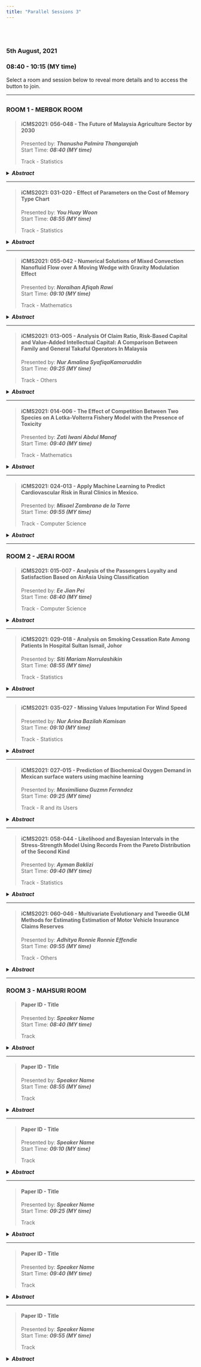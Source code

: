 ```yaml
---
title: "Parallel Sessions 3"
---
```


<link rel="stylesheet" href="styles.css" type="text/css">

<br></br>  

### **5th August, 2021**  
### **08:40 - 10:15 (MY time)**  

Select a room and session below to reveal more details and to access the button to join.  

***  

## {.tabset}  

### **ROOM 1 - MERBOK ROOM**  

> #### **iCMS2021: 056-048 - The Future of Malaysia Agriculture Sector by 2030**  
> Presented by: **_Thanusha Palmira Thangarajah_**  
> Start Time: **_08:40 (MY time)_**  
> 
> Track - Statistics   

<details>
<summary>**_Abstract_**</summary>  
<p>
*Agriculture is characterized as the art and science of developing the soil, growing crops, and rais-ing livestock. Previously before the independence and until the early ’80s, Malaysia was an agri-cultural country. However, the scenario has changed due to the rapid growth of manufacturing and services sectors which have boosted the economy. Hence, agriculture sector has been shrink-ing and this is very alarming because the impact is very severe on our basic food production such as rice, chicken, fish and etc. Relying too much on importing them would cause shortages in the future if the supplier (i.e. other countries) decided not to sell them or increase the prices. There-fore, the purpose of this study is to forecast the agriculture sector by 2030 as compared to manu-facturing and services sectors. Two forecasting techniques were used which were Holt’s Expo-nential Smoothing and Autoregressive Integrated Moving Average (ARIMA). The performances of the models were evaluated recursively based on RMSE, GRMSE and MAPE. The finding showed that the agriculture sector will decrease from 8.10% in 2021 to 4.96% by 2030. Thus, drastic strategic agricultural policy planning needs to be established by incorporating modern technology in smart farming. The paradigm shift in agriculture sector is very important in self-sustaining the basic food production to ensure our future food security.*  

<!-- [**Speaker Name, Country**]()   -->

<!-- [[Join]]()   -->
</p>
</details>

---  

> #### **iCMS2021: 031-020 - Effect of Parameters on the Cost of Memory Type Chart**  
> Presented by: **_You Huay Woon_**  
> Start Time: **_08:55 (MY time)_**  
> 
> Track - Statistics   

<details>
<summary>**_Abstract_**</summary>  
<p>
*Memory control chart is the scheme that utilize the previous information in construct-ing the chart. Exponentially weighted moving average (EWMA) control chart is an example of the memory type chart. This study focuses on the effect of input parameters on the cost of implementing the EWMA control chart. Here, the economic design is used to compute the cost parameter. The fourteen input parameters have been identified and classified into parameters related to cost, time and process. The analysis will be done based on the one parameter at a time basis. From the results, thirteen input parameters have an effect on the cost parameter. However, the effect of each input pa-rameter on the cost of implementing the EWMA control chart is different. This analysis is important to observe and determine the input parameter that has significant impact on the cost of the EWMA chart. Hence, practitioners will have an overview of the influence of the input parameters on the cost of implementing the EWMA control chart.*  

<!-- [**Speaker Name, Country**]()   -->

<!-- [[Join]]()   -->
</p>
</details>  

---  

> #### **iCMS2021: 055-042 - Numerical Solutions of Mixed Convection Nanofluid Flow over A  Moving Wedge with Gravity Modulation Effect**  
> Presented by: **_Noraihan Afiqah Rawi_**  
> Start Time: **_09:10 (MY time)_**  
> 
> Track - Mathematics   

<details>
<summary>**_Abstract_**</summary>  
<p>
*The problem of unsteady mixed convection flow of nanofluid over a moving wedge is studied. The effect of gravity modulation on the flow, also known as g-jitter is included. The governing equation which consists of coupled non-linear partial differential equations are transformed and then solved numerically using Keller-box method. Numerical results for velocity and temperature profiles as well as the skin friction and heat transfer coefficients are displayed graphically and discussed in detail for solid nanoparticles volume fraction, moving wedge and mixed convection parameters. It can be concluded that, the heat transfer coefficients can be improved effectively by controlling the values of nanoparticles volume fraction and moving wedge parameter for assisting and opposing flows.*  

<!-- [**Speaker Name, Country**]()   -->

<!-- [[Join]]()   -->
</p>
</details>  

---  

> #### **iCMS2021: 013-005 - Analysis Of Claim Ratio, Risk-Based Capital and Value-Added Intellectual Capital: A Comparison Between Family and General Takaful Operators In Malaysia**  
> Presented by: **_Nur Amalina SyafiqaKamaruddin_**  
> Start Time: **_09:25 (MY time)_**  
> 
> Track - Others   

<details>
<summary>**_Abstract_**</summary>  
<p>
*Insurance industry played important roles in world especially in well-developed countries. This industry considered as crucial because it worked to ensure protection for people and also business operations from any risk. Takaful which has been getting on-going popularity in insurance sector must maintain good market growth. Thus, this study aimed to assess the financial performance of Takaful operators through claim ratio, risk-based capital (RBC) and intellectual. This study was conducted using panel data set of 15 listed Takaful operators in Malaysia over the period 2015-2019 was taken from the operators’ audited financial statements. The results were obtained by computing claim ratio, minimum capital level required in RBC and the value-added intellec-tual capital (VAIC) score. The result of claim ratio showed that family takaful fund has higher claim ratio which indicated low profit as compared to general takaful fund. The RBC result also supported that the general takaful performed better than most of family takaful by fulfilled the supervisory target capital level of 130% as required by Bank Negara Malaysia (BNM). As for the VAIC score, most of the Takaful operators showed positive VAIC scores which mean they able to fully utilized company’s resources that lead to an outstanding management leader steward-ship. The implications of this study can help publics to obtain clear picture towards Malaysian takaful market and further assist the Takaful operators to incorporate the intellectual capital method for better improvement in assessing their future performance.*  

<!-- [**Speaker Name, Country**]()   -->

<!-- [[Join]]()   -->
</p>
</details>  

---  

> #### **iCMS2021: 014-006 - The Effect of Competition Between Two Species on A Lotka-Volterra Fishery Model with the Presence of Toxicity**  
> Presented by: **_Zati Iwani Abdul Manaf_**  
> Start Time: **_09:40 (MY time)_**  
> 
> Track - Mathematics   

<details>
<summary>**_Abstract_**</summary>  
<p>
*Competition is a key ecological interaction between organisms. The classical Lotka-Volterra competition is a traditional resource competition model that has been widely recognized. In this paper, two species of the fish population that are subject to compete for the same resources are considered. The growth of the fish population follows the function of logistic growth and both species release intoxicating substances. The purpose of this paper is to investigate the effect of the competition coefficient between two species with the presence of toxic substances. To do this, the competition coefficient was selected as a bifurcation parameter. Few graphs of bifurcation, phase plane and time series are plotted by using mathematical software such as XPPAUT, Maple, and JAVA. This study shows that different rates of competition coefficient can give some effect on the dynamical behavior of both species. By using bifurcation analysis, there is an occurrence of a transcritical bifurcation point. Findings revealed that, as the bifurcation parameter exceeds the transcritical point, the systems of the two species switch from unstable to stable or vice versa. It is also observed that as the rate of competition coefficient increases, one species becomes extinct while the other species will survive.*  

<!-- [**Speaker Name, Country**]()   -->

<!-- [[Join]]()   -->
</p>
</details>  

---  

> #### **iCMS2021: 024-013 - Apply Machine Learning to Predict Cardiovascular Risk in Rural Clinics in Mexico.**  
> Presented by: **_Misael Zambrano de la Torre_**  
> Start Time: **_09:55 (MY time)_**  
> 
> Track - Computer Science   

<details>
<summary>**_Abstract_**</summary>  
<p>
*Approximately 41 million people around the world die each year from cardiovascular diseases. In Mexico it is one of the main causes of death per year, because the population ignores this type of disease until their health condition is very complicated. This problem is even more critical in ru-ral areas of Mexico. Due to the limited number of specialized medical equipment available in these clinics. Therefore, the objective of this work is to apply machine learning to predict cardio-vascular risk in rural clinics from Mexico. In order to classify patients without a specialized clin-ical study, and reduce the number of deaths from this disease. The contribution of this work is to incorporate a new additional step in the existing methodology using machine learning. The importance of this work consists in being able to classify patients based on non-invasive attrib-utes. In addition to avoiding the use of specialized clinical equipment to determine the cardio-vascular health condition of patients. In this work, the Heart Disease Data Set repository of the University of California is used to implement the new stage in the existing methodology. The methodology to be implemented consists of 6 stages. The performance of the three algorithms is compared in terms of four parameters: accuracy, le sensitivity, specificity and area under the curve. The results show that the best attributes for cardiovascular risk classification are four: sex, chest pain, maximum heart rate and exercise-induced angina. This was obtained with an area under the curve of approximately 80%.*  

<!-- [**Speaker Name, Country**]()   -->

<!-- [[Join]]()   -->
</p>
</details>  

***  

### **ROOM 2 - JERAI ROOM**  

> #### **iCMS2021: 015-007 - Analysis of the Passengers Loyalty and Satisfaction  Based on AirAsia Using Classification**  
> Presented by: **_Ee Jian Pei_**  
> Start Time: **_08:40 (MY time)_**  
> 
> Track - Computer Science   

<details>
<summary>**_Abstract_**</summary>  
<p>
*The main business of airline is to earn profits by providing air transportation services and flights to the travel passenger. Usually, when each passenger purchases the airline tickets, they will base on their different requirement to choose a satisfied flight from different airlines, and some-times the passenger may become a loyal passenger to the airline due to satisfaction. This is due to the reason that primary antecedents of the person who have a loyal sentiment to a thing are satisfaction and trust, so the airline can establish a long-term win-win relationship with the loyal passenger which is long-term purchase company’s flights as the passenger can have a satisfied flight, while the airline can earn the long-term profit. Therefore, this research proposes the dash-board system in order to find the passengers' purchase behavior of loyalty and satisfaction from the hidden data in order to make a better business strategy in stand out from other competitors. The classification method will be used included random forest, logistic regression and lightgbm. The result will identify the various possibilities of information, and contribute prediction of pas-senger loyalty and satisfaction. The dashboard system will visualize the report that able to help airlines to better understand the standard services of passengers and discover more potential loyal passengers. The quality of results from is closely related to data about the passengers’ loyalty and satisfaction, which will be of great help to support high-level management of airline in deci-sion making.*  

<center>
<iframe width="560" height="315" src="https://www.youtube.com/embed/jQR0ESl2Ca8" title="YouTube video player" frameborder="0" allow="accelerometer; autoplay; clipboard-write; encrypted-media; gyroscope; picture-in-picture" allowfullscreen></iframe>
</center>

<!-- [**Speaker Name, Country**]()   -->

<!-- [[Join]]()   -->
</p>
</details>

---  

> #### **iCMS2021: 029-018 - Analysis on Smoking Cessation Rate Among Patients In Hospital Sultan Ismail, Johor**  
> Presented by: **_Siti Mariam Norrulashikin_**  
> Start Time: **_08:55 (MY time)_**  
> 
> Track - Statistics   

<details>
<summary>**_Abstract_**</summary>  
<p>
*Smoking is one of the most common unhealthy habits, with widespread health impacts. Based on the National Cancer Institute Dictionary of Cancer Terms, a person can reduce the risk of serious health problems by quitting smoking. Smoking Cessation Clinic (SCC) is an outpatient clinic available for smokers that need assistance in stopping smoking. Therapeutic supports such as counselling, behaviour therapy and drugs may help someone stop smoking. The purpose of this study is therefore to descriptively examine demographic characteristics and to identify factors that influence smoking cessation among patients. Logistic regression is used in the current analysis, since this model is the most appropriate for analysing numerical and categorical data. This model illustrates how one or more independent variables are linked to a dependent variable. The result of this analysis would provide us with two potential outcomes: smoking success versus smoking failure. The data of patients is collected from Hospital Sultan Ismail Johor Bahru (HSIJB) research centre, and from the results, we found that method of quitting smoking and degree of addiction have a major impact on how effective patients are in quitting smoking. Predicting variables that will affect a smoker's chances of quitting is useful in designing and procuring life saving drugs. This would reduce the risk of deaths in patients that were caused by their smoking behaviour.*  

<!-- [**Speaker Name, Country**]()   -->

<!-- [[Join]]()   -->
</p>
</details>  

---  

> #### **iCMS2021: 035-027 - Missing Values Imputation For Wind Speed**  
> Presented by: **_Nur Arina Bazilah Kamisan_**  
> Start Time: **_09:10 (MY time)_**  
> 
> Track - Statistics   

<details>
<summary>**_Abstract_**</summary>  
<p>
*Addressing missing values is important in the process of getting a precise and accurate result. If missing data are not treated appropriately, then the results could lead to biased estimates. But different series may require different strategies to estimate these missing values. Seasonal data has a repetitive cycle that is predictable. By disaggregating the data into it seasonal factors, clear information behavior of the data could be observed and will make it easier to deal with the miss-ing value. In this paper, the performance of 3 different methods is being compared with each other. One of the imputation methods will used information from the seasonality for the missing values to enhance the imputation technique. the other two methods are mean interpolation and AR model as the missing values imputation. Wind speed data from Alor Setar, Malaysia are used for this purpose. From the error measurement, the enhanced technique gives the best perfor-mance compared to the other two techniques.*  

<!-- [**Speaker Name, Country**]()   -->

<!-- [[Join]]()   -->
</p>
</details>  

---  

> #### **iCMS2021: 027-015 - Prediction of Biochemical Oxygen Demand in Mexican surface waters using machine learning**  
> Presented by: **_Maximiliano Guzmn Fernndez_**  
> Start Time: **_09:25 (MY time)_**  
> 
> Track - R and its Users   

<details>
<summary>**_Abstract_**</summary>  
<p>
*The monitoring of surface water quality is insufficient in Mexico due to the limited water moni-toring stations. The main monitoring parameter to evaluate surface water quality is the biochem-ical oxygen demand. This parameter estimates the biodegradable organic matter present in the water. When this parameter has concentrations above 30 mg/l, it indicates a high level of con-tamination by domestic and industrial waste. Therefore, the aim of this work is to predict the bi-ochemical oxygen demand in Mexican surface waters using machine learning. The database used was collected by the National Water Commission (CONAGUA) in the period 2012-2019. Pear-son’s correlation analysis and Forward Selection techniques were applied to identify the parame-ters with the most important contribution to prediction of biochemical oxygen demand. Two groups were formed with these parameters. These groups were used as input to the multiple lin-ear regression, ridge regression, random forest and elastic net algorithms. As a result of this work it was found that the random forest algorithm obtained the best performance. Group 1 of param-eters obtained a 0.46 root mean square error, 0.76 coefficient of determination and 0.22 mean absolute error. Group 2 of parameters obtained a 0.50 root mean square error, 0.75 coefficient of determination and 0.24 mean absolute error. This allows choosing an adequate group of parame-ters that can be determined with the chemical analysis instruments available in the study area or laboratory.*  

<!-- [**Speaker Name, Country**]()   -->

<!-- [[Join]]()   -->
</p>
</details>  

---  

> #### **iCMS2021: 058-044 - Likelihood and Bayesian Intervals in the Stress-Strength Model Using Records From the Pareto Distribution of the Second Kind**  
> Presented by: **_Ayman Baklizi_**  
> Start Time: **_09:40 (MY time)_**  
> 
> Track - Statistics   

<details>
<summary>**_Abstract_**</summary>  
<p>
*We consider maximum likelihood and Bayesian estimation of the stress-strength reliability based on records from the Pareto distribution under a squared error loss function. The estimators are derived and their bias and mean squared error performance are studied. Confidence intervals, including percentile intervals and intervals based on the asymptotic normality of the maximum likelihood estimator are derived. Bayesian credible sets for the stress-strength reliability are also considered. Simulations are conducted to investigate and compare the performance of the classical intervals and the credible sets with noninformative prior distribution in terms of their length and coverage probability*  

<!-- [**Speaker Name, Country**]()   -->

<!-- [[Join]]()   -->
</p>
</details>  

---  

> #### **iCMS2021: 060-046 - Multivariate Evolutionary and Tweedie GLM Methods for Estimating Estimation of Motor Vehicle Insurance Claims Reserves**  
> Presented by: **_Adhitya Ronnie Ronnie Effendie_**  
> Start Time: **_09:55 (MY time)_**  
> 
> Track - Others   

<details>
<summary>**_Abstract_**</summary>  
<p>
*An insurance policy is a contract agreement between the policy holder (the insured) and the insurance company (the insurer). In order for the contract agreement to run, policyholders need to pay premiums to the insurance company. In return, the insurance company must bear the risk if the policy holder makes a claim. It is necessary to estimate the exact reserves of claims so that the insurance company can prepare a number of funds for settlement of claims. Estimation of claims reserves can be done using GLM (Generalized Linear Model). GLM can be used to estimate univariate claim data consisting of only one LoB (Line of Business). In practice, almost every insurance company has various types of LoB which are dependent on one another. Therefore, GLM can be extended to multivariate GLM which can be used to estimate claim data with more than one LoB. The researcher also wants to compare the calculation of the estimated reserves of vehicle insurance claims with the Multivariate Evolutionary GLM Adaptive Method and the Simple GLM with the Tweedie Family Distribution Approach to find a more accurate method of finding claims reserves for each line of business vehicle insurance data.*  

<!-- [**Speaker Name, Country**]()   -->

<!-- [[Join]]()   -->
</p>
</details>  

***  

### **ROOM 3 - MAHSURI ROOM**  

> #### **Paper ID - Title**  
> Presented by: **_Speaker Name_**  
> Start Time: **_08:40 (MY time)_**  
> 
> Track   

<details>
<summary>**_Abstract_**</summary>  
<p>
*Place or insert abstract here*  

[**Speaker Name, Country**]()  

[[Join]]()  
</p>
</details>

---  

> #### **Paper ID - Title**  
> Presented by: **_Speaker Name_**  
> Start Time: **_08:55 (MY time)_**  
> 
> Track   

<details>
<summary>**_Abstract_**</summary>  
<p>
*Place or insert abstract here*  

[**Speaker Name, Country**]()  

[[Join]]()  
</p>
</details>  

---  

> #### **Paper ID - Title**  
> Presented by: **_Speaker Name_**  
> Start Time: **_09:10 (MY time)_**  
> 
> Track   

<details>
<summary>**_Abstract_**</summary>  
<p>
*Place or insert abstract here*  

[**Speaker Name, Country**]()  

[[Join]]()  
</p>
</details>  

---  

> #### **Paper ID - Title**  
> Presented by: **_Speaker Name_**  
> Start Time: **_09:25 (MY time)_**  
> 
> Track   

<details>
<summary>**_Abstract_**</summary>  
<p>
*Place or insert abstract here*  

[**Speaker Name, Country**]()  

[[Join]]()  
</p>
</details>  

---  

> #### **Paper ID - Title**  
> Presented by: **_Speaker Name_**  
> Start Time: **_09:40 (MY time)_**  
> 
> Track   

<details>
<summary>**_Abstract_**</summary>  
<p>
*Place or insert abstract here*  

[**Speaker Name, Country**]()  

[[Join]]()  
</p>
</details>  

---  

> #### **Paper ID - Title**  
> Presented by: **_Speaker Name_**  
> Start Time: **_09:55 (MY time)_**  
> 
> Track   

<details>
<summary>**_Abstract_**</summary>  
<p>
*Place or insert abstract here*  

[**Speaker Name, Country**]()  

[[Join]]()  
</p>
</details>  
